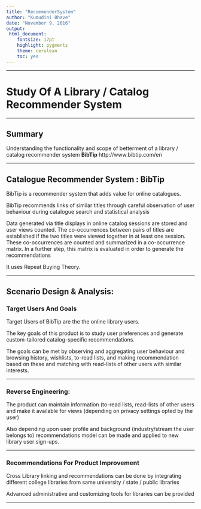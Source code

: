 ---
title: "RecommenderSystem"
author: "Kumudini Bhave"
date: "November 9, 2016"
output: 
 html_document:
    fontsize: 17pt
    highlight: pygments
    theme: cerulean
    toc: yes
---

********

# **Study Of A Library / Catalog Recommender System**

********

## Summary

Understanding the functionality and scope of betterment of a library / catalog recommender system 
**BibTip**   http://www.bibtip.com/en 

********

## Catalogue Recommender System : BibTip 

BibTip is a recommender system that adds value for online catalogues.

BibTip recommends links of similar titles through careful observation of user behaviour during catalogue search and statistical analysis

Data generated via title displays in online catalog sessions are stored and user views counted. The co-occurrences between pairs of titles are established if the two titles were viewed together in at least one session. These co-occurrences are counted and summarized in a co-occurrence matrix. In a further step, this matrix is evaluated in order to generate the recommendations

It uses Repeat Buying Theory.


*********


## Scenario Design & Analysis:


### Target Users And Goals 

Target Users of BibTip are the the online library users.

The key goals of this product is to study user preferences and generate custom-tailored catalog-specific recommendations.

The goals can be met by observing and aggregating user behaviour and browsing history, wishlists, to-read lists, and making recommendation based on these and matching with read-lists of other users with similar interests.



*******


### Reverse Engineering:

The product can maintain information (to-read lists, read-lists of other users and make it available for views (depending on privacy settings opted by the user)

Also depending upon user profile and background (industry/stream the user belongs to) recommendations model can be made and applied to new library user sign-ups.


********


### Recommendations For Product Improvement

Cross Library linking and recommendations can be done by integrating different college libraries from same university / state / public libraries

Advanced administrative and customizing tools for libraries can be provided


********




